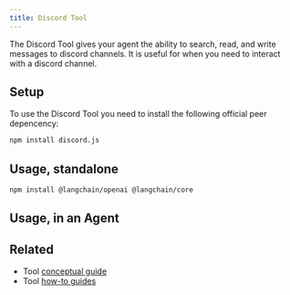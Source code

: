 ```yaml
---
title: Discord Tool
---
```


The Discord Tool gives your agent the ability to search, read, and write messages to discord channels.
It is useful for when you need to interact with a discord channel.

## Setup

To use the Discord Tool you need to install the following official peer depencency:

```bash npm
npm install discord.js
```
## Usage, standalone



<IntegrationInstallTooltip/>

```bash npm
npm install @langchain/openai @langchain/core
```

<DiscordTool />

## Usage, in an Agent


<Discord />

## Related

- Tool [conceptual guide](/oss/langchain/tools)
- Tool [how-to guides](/oss/how-to/#tools)
